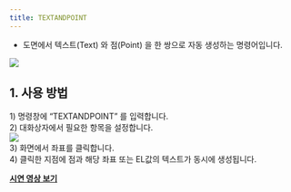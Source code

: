 ```yaml
---
title: TEXTANDPOINT
---
```



[image1]: ../../../../../assets/images/commands/textandpoint/image1.png
[image2]: ../../../../../assets/images/commands/textandpoint/image2.png

* 도면에서 텍스트(Text) 와 점(Point) 을 한 쌍으로 자동 생성하는 명령어입니다.

![][image1]

## **1\. 사용 방법**

1\) 명령창에 “TEXTANDPOINT” 를 입력합니다.  
2\) 대화상자에서 필요한 항목을 설정합니다.  
![][image2]  
3\) 화면에서 좌표를 클릭합니다.  
4\) 클릭한 지점에 점과 해당 좌표 또는 EL값의 텍스트가 동시에 생성됩니다.

[**<Icon name="youtube" class="emoji"/> 시연 영상 보기**]()
